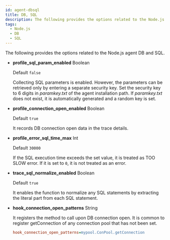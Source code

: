 ```yaml
---
id: agent-dbsql
title: DB, SQL
description: The following provides the options related to the Node.js agent DB and SQL.
tags:
  - Node.js
  - DB
  - SQL
---
```


The following provides the options related to the Node.js agent DB and SQL.

-   **profile_sql_param_enabled** <span class='type'>Boolean</span><ScrollToLink anchor='profile-sql-param' />

    Default `false`

    Collecting SQL parameters is enabled. However, the parameters can be retrieved only by entering a separate security key. Set the security key to 6 digits in _paramkey.txt_ of the agent installation path. If _paramkey.txt_ does not exist, it is automatically generated and a random key is set.

-   **profile_connection_open_enabled** <span class='type'>Boolean</span>

    Default `true`

    It records DB connection open data in the trace details.

-   **profile_error_sql_time_max** <span class='type'>Int</span>

    Default `30000`

    If the SQL execution time exceeds the set value, it is treated as TOO SLOW error. If it is set to `0`, it is not treated as an error.

-   **trace_sql_normalize_enabled** <span class='type'>Boolean</span>

    Default `true`

    It enables the function to normalize any SQL statements by extracting the literal part from each SQL statement.

-   **hook_connection_open_patterns** <span class='type'>String</span>

    It registers the method to call upon DB connection open. It is common to register getConnection of any connection pool that has not been set.

    ```ini title='Example'
    hook_connection_open_patterns=mypool.ConPool.getConnection
    ```
